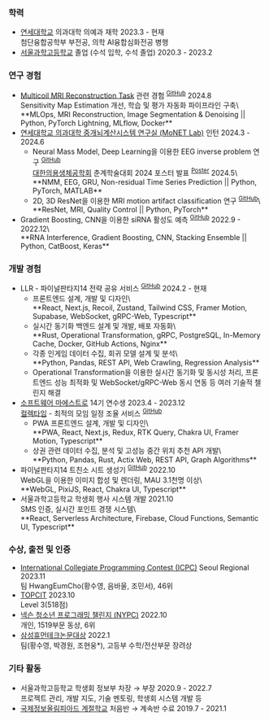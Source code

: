 ### 학력

* [연세대학교](https://yonsei.ac.kr) 의과대학 의예과 재학
  <span className="text-muted-foreground float-end">2023.3 - 현재</span>\
  첨단융합공학부 부전공, 의학 AI융합심화전공 병행
* [서울과학고등학교](https://sshs.sen.hs.kr) 졸업 (수석 입학, 수석 졸업)
  <span className="text-muted-foreground float-end">2020.3 - 2023.2</span>


### 연구 경험

* [Multicoil MRI Reconstruction Task](https://fastmri.med.nyu.edu/) 관련 경험 <sup>[GitHub](https://github.com/slowGPU/burning_gpu)</sup>
  <span className="text-muted-foreground float-end">2024.8</span>\
  Sensitivity Map Estimation 개선, 학습 및 평가 자동화 파이프라인 구축\
  <div className="text-[75%]">**MLOps, MRI Reconstruction, Image Segmentation & Denoising || Python, PyTorch Lightning, MLflow, Docker**</div>
* [연세대학교 의과대학 중개뇌계산시스템 연구실 (MoNET Lab)](http://neuroimage.yonsei.ac.kr/) 인턴
  <span className="text-muted-foreground float-end">2024.3 - 2024.6</span>
  * Neural Mass Model, Deep Learning을 이용한 EEG inverse problem 연구 <sup>[GitHub](https://github.com/hareeen/LightBunny)</sup>\
    [대한의용생체공학회](https://kosombe.or.kr/) 춘계학술대회 2024 포스터 발표 <sup>[Poster](https://meadow.hareen.io/public/KOSOMBE_2024Spring_Poster.pdf)</sup>
    <span className="text-muted-foreground float-end">2024.5</span>\
    <div className="text-[75%]">**NMM, EEG, GRU, Non-residual Time Series Prediction || Python, PyTorch, MATLAB**</div>
  * 2D, 3D ResNet을 이용한 MRI motion artifact classification 연구 <sup>[GitHub](https://github.com/hareeen/MRART-Classification)</sup>\
    <div className="text-[75%]">**ResNet, MRI, Quality Control || Python, PyTorch**</div>
* Gradient Boosting, CNN을 이용한 siRNA 활성도 예측 <sup>[GitHub](https://github.com/hareeen/sirna-prediction)</sup>
  <span className="text-muted-foreground float-end">2022.9 - 2022.12</span>\
  <div className="text-[75%]">**RNA Interference, Gradient Boosting, CNN, Stacking Ensemble || Python, CatBoost, Keras**</div>


### 개발 경험

* LLR - 파이널판타지14 전략 공유 서비스 <sup>[GitHub](https://github.com/CarrotNibbles)</sup>
  <span className="text-muted-foreground float-end">2024.2 - 현재</span>
  * 프론트엔드 설계, 개발 및 디자인\
    <div className="text-[75%]">**React, Next.js, Recoil, Zustand, Tailwind CSS, Framer Motion, Supabase, WebSocket, gRPC-Web, Typescript**</div>
  * 실시간 동기화 백엔드 설계 및 개발, 배포 자동화\
    <div className="text-[75%]">**Rust, Operational Transformation, gRPC, PostgreSQL, In-Memory Cache, Docker, GitHub Actions, Nginx**</div>
  * 각종 인게임 데이터 수집, 회귀 모델 설계 및 분석\
    <div className="text-[75%]">**Python, Pandas, REST API, Web Crawling, Regression Analysis**</div>
  * Operational Transformation을 이용한 실시간 동기화 및 동시성 처리,
    프론트엔드 성능 최적화 및 WebSocket/gRPC-Web 동시 연동 등 여러 기술적 챌린지 해결
* [소프트웨어 마에스트로](https://swmaestro.org/sw/main/main.do) 14기 연수생 <span className="text-muted-foreground float-end">2023.4 - 2023.12</span>\
  [컬렉타임](https://collecti.me) - 최적의 모임 일정 조율 서비스 <sup>[GitHub](https://github.com/swm-collectime)</sup>
  * PWA 프론트엔드 설계, 개발 및 디자인\
    <div className="text-[75%]">**PWA, React, Next.js, Redux, RTK Query, Chakra UI, Framer Motion, Typescript**</div>
  * 상권 관련 데이터 수집, 분석 및 고성능 중간 위치 추천 API 개발\
    <div className="text-[75%]">**Python, Pandas, Rust, Actix Web, REST API, Graph Algorithms**</div>
* 파이널판타지14 트친소 시트 생성기 <sup>[GitHub](https://github.com/hareeen/fftch)</sup>
  <span className="text-muted-foreground float-end">2022.10</span>\
  WebGL을 이용한 이미지 합성 및 렌더링, MAU 3.1천명 이상\
  <div className="text-[75%]">**WebGL, PixiJS, React, Chakra UI, Typescript**</div>
* 서울과학고등학교 학생회 행사 시스템 개발
  <span className="text-muted-foreground float-end">2021.10</span>\
  SMS 인증, 실시간 포인트 경쟁 시스템\
  <div className="text-[75%]">**React, Serverless Architecture, Firebase, Cloud Functions, Semantic UI, Typescript**</div>


### 수상, 출전 및 인증

* [International Collegiate Programming Contest (ICPC)](https://icpckorea.org/) Seoul Regional
  <span className="text-muted-foreground float-end">2023.11</span>\
  팀 HwangEumCho(황수영, 음바울, 조민서), 46위
* [TOPCIT](https://www.topcit.or.kr/)
  <span className="text-muted-foreground float-end">2023.10</span>\
  Level 3(518점)
* [넥슨 청소년 프로그래밍 챌린지 (NYPC)](https://nypc.co.kr)
  <span className="text-muted-foreground float-end">2022.10</span>\
  개인, 1519부문 동상, 6위
* [삼성휴먼테크논문대상](https://humantech.samsung.com)
  <span className="text-muted-foreground float-end">2022.1</span>\
  팀(황수영, 박경원, 조현웅*), 고등부 수학/전산부문 장려상


### 기타 활동

* 서울과학고등학교 학생회 정보부 차장 → 부장
  <span className="text-muted-foreground float-end">2020.9 - 2022.7</span>\
  프로젝트 관리, 개발 지도, 기술 멘토링, 학생회 시스템 개발 등
* [국제정보올림피아드 계절학교](https://www.ioikorea.kr/) 처음반 → 계속반 수료
  <span className="text-muted-foreground float-end">2019.7 - 2021.1</span>

